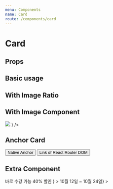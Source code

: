 ```yaml
---
menu: Components
name: Card
route: /components/card
---
```




# Card

## Props

<PropsTable of={Card} />

## Basic usage

<Playground>
  <Grid>
    <Row>
      <NoHiddenStyleCol lg={8}>
        <Card 
          title="카드 타이틀 세 줄 까지만 허용합니다 세 줄 넘어가면 말 줄임표가 생깁니다 카드 타이틀 세 줄 까지만 허용합니다 세 줄 넘어가면 말 줄임표가 생깁니다"
          coverImage={ imageSrc }
        />
      </NoHiddenStyleCol>
      <NoHiddenStyleCol lg={4}>
        <Card 
          size={ "sm" }
          title="나만의 그림으로 내 삶을 채우다, 강한의 색연필 일러스트"
          coverImage={ imageSrc }
        >
        </Card>
      </NoHiddenStyleCol>
    </Row>
  </Grid>
</Playground>

## With Image Ratio

<Playground>
  <Grid>
    <Row>
      <NoHiddenStyleCol lg={8}>
        <Card 
          title="아이패드 드로잉"
          coverImageRatio="4*3"
          coverImage={ imageSrc }
        />
      </NoHiddenStyleCol>
    </Row>
  </Grid>
</Playground>

## With Image Component

<Playground>
  <Grid>
    <Row>
      <NoHiddenStyleCol lg={8}>
        <Card 
          title="아이패드 드로잉"
          coverImage={ 
            <div>
              <img src={ imageSrc }/>
            </div> 
          }
        />
      </NoHiddenStyleCol>
    </Row>
  </Grid>
</Playground>

## Anchor Card

<Playground>
  <Grid>
    <Row>
      <NoHiddenStyleCol lg={6}>
        <Card 
          title="아이패드 드로잉"
          coverImage={ imageSrc }
          to={"/"}
          target={"_blank"}
        >
        <Button style={{ marginTop: '24px'}}>Native Anchor</Button>
        </Card>
      </NoHiddenStyleCol>
      <NoHiddenStyleCol lg={6}>
        <Card 
          title="아이패드 드로잉"
          coverImage={ imageSrc }
          href={"/"}
          target={"_blank"}
        >
        <Button style={{ marginTop: '24px'}}>Link of React Router DOM</Button>
        </Card>
      </NoHiddenStyleCol>
    </Row>
  </Grid>
</Playground>

## Extra Component

<Playground>
  <Grid>
    <Row>
      <NoHiddenStyleCol lg={6}>
        <Card 
          title="아이패드 드로잉"
          coverImage={ imageSrc }
          to={"/"}
          target={"_blank"}
          extraTop={
            <div style={{lineHeight: '16px' }}>
              <Tiny1 style={{display: 'inline-block'}} fontWeight={'Bold'}>바로 수강 가능</Tiny1>
              <Tiny1 style={{display: 'inline-block'}} fontWeight={'Bold'} marginLeft={11} color={ Colors.orange700}>40% 할인</Tiny1>
            </div>
          }
        >
        </Card>
      </NoHiddenStyleCol>
      <NoHiddenStyleCol lg={6}>
        <Card 
          title="아이패드 드로잉"
          coverImage={ imageSrc }
          to={"/"}
          target={"_blank"}
          extraBottom={<Tiny1 color={ Colors.gray400 }>10월 12일 ~ 10월 24일</Tiny1>}
        >
        </Card>
      </NoHiddenStyleCol>
    </Row>
  </Grid>
</Playground>
